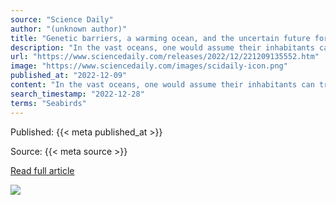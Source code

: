 ```yaml
---
source: "Science Daily"
author: "(unknown author)"
title: "Genetic barriers, a warming ocean, and the uncertain future for an important forage fish"
description: "In the vast oceans, one would assume their inhabitants can travel far and wide and, as a result, populations of a species would mix freely. But this doesn't appear to be the case for a vital forage fish called the sand lance."
url: "https://www.sciencedaily.com/releases/2022/12/221209135552.htm"
image: "https://www.sciencedaily.com/images/scidaily-icon.png"
published_at: "2022-12-09"
content: "In the vast oceans, one would assume their inhabitants can travel far and wide and, as a result, populations of a species would mix freely. But this doesn't appear to be the case for a vital forage f… [+5783 chars]"
search_timestamp: "2022-12-28"
terms: "Seabirds"
---
```



Published: {{< meta published_at >}}


Source: {{< meta source >}}


[Read full article]({{< meta url >}})



![](`r rmarkdown::metadata$image[1]`)
